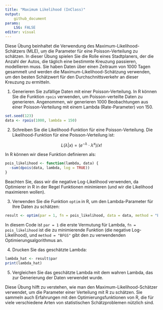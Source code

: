 ```yaml
---
title: "Maximum Likelihood (InClass)"
output:
    github_document
params:
    LSG: FALSE 
editor: visual
---
```


Diese Übung beinhaltet die Verwendung des Maximum-Likelihood-Schätzers (MLE), um die Parameter für eine Poisson-Verteilung zu schätzen. In dieser Übung spielen Sie die Rolle eines Stadtplaners, der die Anzahl der Autos, die täglich eine bestimmte Kreuzung passieren, modellieren muss. Sie haben Daten über einen Zeitraum von 1000 Tagen gesammelt und werden die Maximum-Likelihood-Schätzung verwenden, um den besten Schätzwert für den Durchschnittsverkehr an dieser Kreuzung zu ermitteln.

1.  Generieren Sie zufällige Daten mit einer Poisson-Verteilung. In R können Sie die Funktion `rpois` verwenden, um Poisson-verteilte Daten zu generieren. Angenommen, wir generieren 1000 Beobachtungen aus einer Poisson-Verteilung mit einem Lambda (Rate-Parameter) von 150.

```r
set.seed(123)
data <- rpois(1000, lambda = 150)
```

2.  Schreiben Sie die Likelihood-Funktion für eine Poisson-Verteilung. Die Likelihood-Funktion für eine Poisson-Verteilung ist:

$$
L(λ|x) = (e^{−λ} \cdot λ^x) / x!
$$

In R können wir diese Funktion definieren als:

```r
pois_likelihood <- function(lambda, data) {
  -sum(dpois(data, lambda, log = TRUE))
}
```

Beachten Sie, dass wir die negative Log-Likelihood verwenden, da Optimierer in R in der Regel Funktionen minimieren (und wir die Likelihood maximieren wollen).

3.  Verwenden Sie die Funktion `optim` in R, um den Lambda-Parameter für Ihre Daten zu schätzen:

```r
result <- optim(par = 1, fn = pois_likelihood, data = data, method = "BFGS")
```

In diesem Code ist `par = 1` die erste Vermutung für Lambda, `fn = pois_likelihood` ist die zu minimierende Funktion (die negative Log-Likelihood), und `method = "BFGS"` gibt den zu verwendenden Optimierungsalgorithmus an.

4.  Drucken Sie das geschätzte Lambda:

```r
lambda_hat <- result$par
print(lambda_hat)
```

5.  Vergleichen Sie das geschätzte Lambda mit dem wahren Lambda, das zur Generierung der Daten verwendet wurde.

Diese Übung hilft zu verstehen, wie man den Maximum-Likelihood-Schätzer verwendet, um die Parameter einer Verteilung mit R zu schätzen. Sie sammeln auch Erfahrungen mit den Optimierungsfunktionen von R, die für viele verschiedene Arten von statistischen Schätzproblemen nützlich sind.
